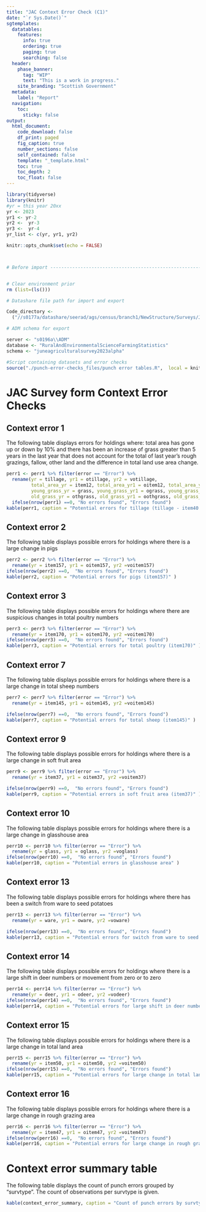 ```yaml
---
title: "JAC Context Error Check (C1)"
date: "`r Sys.Date()`"
sgtemplates:
  datatables:
    features:
      info: true
      ordering: true
      paging: true
      searching: false
  header:
    phase_banner:
      tag: "WIP"
      text: "This is a work in progress."
    site_branding: "Scottish Government"
  metadata:
    label: "Report"
  navigation:
    toc:
      sticky: false
output:
  html_document:
    code_download: false
    df_print: paged
    fig_caption: true
    number_sections: false
    self_contained: false
    template: "_template.html"
    toc: true
    toc_depth: 2
    toc_float: false
---
```

```r
library(tidyverse)
library(knitr)
#yr = this year 20xx
yr <- 2023
yr1 <- yr-2 
yr2 <-  yr-3
yr3 <-  yr-4
yr_list <- c(yr, yr1, yr2)

knitr::opts_chunk$set(echo = FALSE)



# Before import -----------------------------------------------------------


# Clear environment prior
rm (list=(ls()))

# Datashare file path for import and export

Code_directory <-
  ("//s0177a/datashare/seerad/ags/census/branch1/NewStructure/Surveys/June/Codeconversion_2023")

# ADM schema for export

server <- "s0196a\\ADM"
database <- "RuralAndEnvironmentalScienceFarmingStatistics"
schema <- "juneagriculturalsurvey2023alpha"

#Script containing datasets and error checks
source("./punch-error-checks_files/punch error tables.R",  local = knitr::knit_global())

```

# JAC Survey form Context Error Checks
## Context error 1
The following table displays errors for holdings where:  total area has gone up or down by 10% and there has been an increase of grass greater than 5 years in the last year that does not account for the total of last year's rough grazings, fallow, other land and the difference in total land use area change.
```r

perr1 <- perr1 %>% filter(error == "Error") %>%   
  rename(yr = tillage, yr1 = otillage, yr2 = votillage,
         total_area_yr = item12, total_area_yr1 = oitem12, total_area_yr2= voitem12,
         young_grass_yr = grass, young_grass_yr1 = ograss, young_grass_yr2 = vograss,
         old_grass_yr = othgrass, old_grass_yr1 = oothgrass, old_grass_yr2 = voothgrass)
  ifelse(nrow(perr1) ==0, "No errors found", "Errors found")
kable(perr1, caption = "Potential errors for tillage (tillage - item40 + item2321)" )


```

## Context error 2
The following table displays possible errors for holdings where there is a large change in pigs
```r
perr2 <- perr2 %>% filter(error == "Error") %>% 
  rename(yr = item157, yr1 = oitem157, yr2 =voitem157)
ifelse(nrow(perr2) ==0,  "No errors found", "Errors found")
kable(perr2, caption = "Potential errors for pigs (item157)" )

```

## Context error 3
The following table displays possible errors for holdings where there are suspicious changes in total poultry numbers
```r
perr3 <- perr3 %>% filter(error == "Error") %>% 
  rename(yr = item170, yr1 = oitem170, yr2 =voitem170)
ifelse(nrow(perr3) ==0,  "No errors found", "Errors found")
kable(perr3, caption = "Potential errors for total poultry (item170)" )

```

<!-- ## Context error 4 -->
<!-- The following table displays possible errors for holdings where there are suspicious changes in total cattle numbers -->
<!-- ```{r, punch error tables-perr4, results = 'markup'}  -->
<!-- perr4 <- perr4 %>% filter(error == "Error") %>%  -->
<!--   rename(yr = cts312, yr1 = octs312, yr2 =vocts312) -->
<!-- ifelse(nrow(perr4) ==0,  "No errors found", "Errors found") -->
<!-- kable(perr4, caption = "Potential errors for total cattle (cts312)" ) -->
<!-- ``` -->

<!-- ## Context error 5 -->
<!-- The following table displays possible errors for holdings where dairy has been introduced to a beef holding -->
<!-- ```{r, punch error tables-perr5, results = 'markup'}  -->
<!-- perr5 <- perr5 %>% filter(error == "Error") %>%  -->
<!--   rename(yr = dairy, yr1 = odairy, yr2 =vodairy) -->
<!-- ifelse(nrow(perr5) ==0,  "No errors found", "Errors found") -->
<!-- kable(perr5, caption = "Potential errors introduction of dairy to beef holding" ) -->

<!-- ``` -->

<!-- ## Context error 6 -->
<!-- The following table displays possible errors for holdings where beef has been introduced to a dairy holding -->
<!-- ```{r, punch error tables-perr6, results = 'markup'}  -->
<!-- perr6 <- perr6 %>% filter(error == "Error") %>%  -->
<!--   rename(yr = beef, yr1 = obeef, yr2 =vobeef) -->
<!-- ifelse(nrow(perr3) ==0,  "No errors found", "Errors found") -->
<!-- kable(perr6, caption = "Potential introduction of beef to dairy holding" ) -->

<!-- ``` -->

## Context error 7
The following table displays possible errors for holdings where there is a large change in total sheep numbers
```r
perr7 <- perr7 %>% filter(error == "Error") %>% 
  rename(yr = item145, yr1 = oitem145, yr2 =voitem145)

ifelse(nrow(perr7) ==0,  "No errors found", "Errors found")
kable(perr7, caption = "Potential errors for total sheep (item145)" )

```

## Context error 9
The following table displays possible errors for holdings where there is a large change in soft fruit area
```r
perr9 <- perr9 %>% filter(error == "Error") %>% 
  rename(yr = item37, yr1 = oitem37, yr2 =voitem37)

ifelse(nrow(perr9) ==0,  "No errors found", "Errors found")
kable(perr9, caption = "Potential errors in soft fruit area (item37)" )

```

## Context error 10
The following table displays possible errors for holdings where there is a large change in glasshouse area 
```r
perr10 <- perr10 %>% filter(error == "Error") %>% 
  rename(yr = glass, yr1 = oglass, yr2 =voglass)
ifelse(nrow(perr10) ==0,  "No errors found", "Errors found")
kable(perr10, caption = "Potential errors in glasshouse area" )

```

<!-- ##Context error 11 -->
<!-- The following table displays possible errors for holdings where there has been an introduction of male cattle to holding with only female cattle (excluding bulls for service) -->
<!-- ```{r, punch error tables-perr11, results = 'markup'}  -->
<!-- perr11 <- perr11 %>% filter(error == "Error") %>%  -->
<!--   rename(yr = male, yr1 = omale, yr2 =vomale) -->
<!-- ifelse(nrow(perr10) ==0,  "No errors found", "Errors found") -->
<!-- kable(perr11, caption = "Potential introduction of male cattle to holding with only female cattle (excluding bulls for service)" ) -->

<!-- ``` -->
<!-- ##Context error 12 -->
<!-- The following table displays possible errors for holdings where there has been an introduction of female cattle (not for breeding) to holding with only male cattle' -->
<!-- ```{r, punch error tables-perr12, results = 'markup'}  -->
<!-- perr12 <- perr12 %>% filter(error == "Error") %>%  -->
<!--   rename(yr = female, yr1 = ofemale, yr2 =vofemale) -->
<!-- ifelse(nrow(perr10) ==0,  "No errors found", "Errors found") -->
<!-- kable(perr12, caption = "Potential introduction of female cattle (not for breeding) to holding with only male cattle" ) -->

<!-- ``` -->

## Context error 13
The following table displays possible errors for holdings where there has been a switch from ware to seed potatoes
```r
perr13 <- perr13 %>% filter(error == "Error") %>% 
  rename(yr = ware, yr1 = oware, yr2 =voware)

ifelse(nrow(perr13) ==0,  "No errors found", "Errors found")
kable(perr13, caption = "Potential errors for switch from ware to seed potatoes" )

```

## Context error 14
The following table displays possible errors for holdings where there is a large shift in deer numbers or movement from zero or to zero
```r
perr14 <- perr14 %>% filter(error == "Error") %>% 
  rename(yr = deer, yr1 = odeer, yr2 =vodeer)
ifelse(nrow(perr14) ==0,  "No errors found", "Errors found")
kable(perr14, caption = "Potential errors for large shift in deer numbers or movement from zero or to zero (item94)" )

```

## Context error 15
The following table displays possible errors for holdings where there is a large change in total land area
```r
perr15 <- perr15 %>% filter(error == "Error") %>% 
  rename(yr = item50, yr1 = oitem50, yr2 =voitem50)
ifelse(nrow(perr15) ==0,  "No errors found", "Errors found")
kable(perr15, caption = "Potential errors for large change in total land area (item50)" )

```

## Context error 16
The following table displays possible errors for holdings where there is a large change in rough grazing area
```r
perr16 <- perr16 %>% filter(error == "Error") %>% 
  rename(yr = item47, yr1 = oitem47, yr2 =voitem47)
ifelse(nrow(perr16) ==0,  "No errors found", "Errors found")
kable(perr16, caption = "Potential errors for large change in rough grazing area (item47)" )

```

<!-- ##Context error 17 -->
<!-- The following table displays possible errors for holdings where there is a large change in migrant labour -->
<!-- ```{r, punch error tables-perr17, results = 'markup'}  -->
<!-- perr17 <- perr17 %>% filter(error == "Error") %>%  -->
<!--   rename(yr = item2511, yr1 = oitem2511, yr2 =voitem2511) -->
<!-- ifelse(nrow(perr17) ==0,  "No errors found", "Errors found") -->
<!-- kable(perr17, caption = "Potential errors for large change in migrant labour (item2511)" ) -->

<!-- ``` -->

# Context error summary table 
The following table displays the count of punch errors grouped by "survtype". The count of observations per survtype is given.
```r

kable(context_error_summary, caption = "Count of punch errors by survtype (observations of survtype given in Count column)")

```

